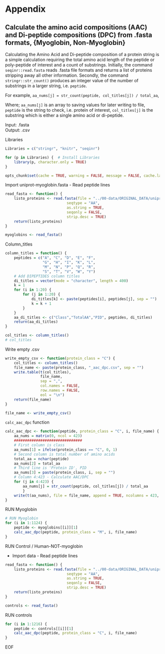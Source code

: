 # Appendix

## Calculate the amino acid compositions (AAC) and Di-peptide compositions (DPC) from .fasta formats, {Myoglobin, Non-Myoglobin}

Calculating the Amino Acid and Di-peptide composition of a protein string is a simple calculation requiring the total amino acid length of the peptide or poly-peptide of interest and a count of substrings. Initially, the command `seqinr::read.fasta` reads .fasta file formats and returns a list of proteins stripping away all other information. Secondly, the command `stringr::str_count()` produces an integer value of the number of substrings in a larger string, i.e. `peptide`. 

For example, `aa_nums[j] = str_count(peptide, col_titles[j]) / total_aa`, 

Where; `aa_nums[j]` is an array to saving values for later writing to file, `peptide` is the string to check, i.e. protein of interest, `col_titles[j]` is the substring which is either a single amino acid or di-peptide.

Input: .fasta  
Output: .csv

Libraries  
```r
Libraries = c("stringr", "knitr", "seqinr")

for (p in Libraries) {  # Install Libraries
    library(p, character.only = TRUE)
}
```

```r
opts_chunk$set(cache = TRUE, warning = FALSE, message = FALSE, cache.lazy = FALSE, align = "center")
```

Import uniprot-myoglobin.fasta - Read peptide lines
```r
read_fasta <- function() {
    listo_proteins <- read.fasta(file = "../00-data/ORIGINAL_DATA/uniprot-myoglobin.fasta",
                            seqtype = "AA",
                            as.string = TRUE,
                            seqonly = FALSE,
                            strip.desc = TRUE)
    return(listo_proteins)
}

myoglobins <- read_fasta()
```

Column_titles
```r
column_titles = function() {
    peptides = c("A", "C", "D", "E", "F",
                 "G", "H", "I", "K", "L",
                 "M", "N", "P", "Q", "R",
                 "S", "T", "V", "W", "Y")
    # Add DIPEPTIDES column titles
    di_titles = vector(mode = "character", length = 400)
    k = 1
    for (i in 1:20) {
        for (j in 1:20) {
            di_titles[k] <- paste(peptides[i], peptides[j], sep = "")
            k = k + 1
        }
    }
    aa_di_titles <- c("Class","TotalAA","PID", peptides, di_titles)
    return(aa_di_titles)
}

col_titles <- column_titles()
# col_titles
```

Write empty .csv
```r
write_empty_csv <- function(protein_class = "C") {
    col_titles <- column_titles()
    file_name <- paste(protein_class, "_aac_dpc.csv", sep = "")
    write.table(t(col_titles), 
                file_name,  
                sep = ",", 
                col.names = FALSE, 
                row.names = FALSE, 
                eol = "\n")
    return(file_name)
}

file_name <- write_empty_csv()
```

`calc_aac_dpc` function
```r
calc_aac_dpc <- function(peptide, protein_class = "C", i, file_name) {
    aa_nums = matrix(0, ncol = 423)
    ###############################
    # First column is class
    aa_nums[1] = ifelse(protein_class == "C", 0, 1)
    # Second column is total number of amino acids
    total_aa = nchar(peptide)
    aa_nums[2] = total_aa
    # Third line is 'Protein ID', PID
    aa_nums[3] = paste(protein_class, i, sep = "")
    # Column 4:423 - Calculate AAC/DPC
    for (j in 4:423) {
        aa_nums[j] = str_count(peptide, col_titles[j]) / total_aa
        }
    write(t(aa_nums), file = file_name, append = TRUE, ncolumns = 423, sep = ",")
}
```
#############
RUN Myoglobin
```r
# RUN Myoglobin
for (i in 1:1124) {
    peptide <- myoglobins[[i]][1]
    calc_aac_dpc(peptide, protein_class = "M", i, file_name)
}
```
#################################
RUN Control / Human-NOT-myoglobin 

- Import data - Read peptide lines
```r
read_fasta <- function() {
    listo_proteins <- read.fasta(file = "../00-data/ORIGINAL_DATA/uniprot-human+NOT+hemoglobin+NOT+myoglobin+random.fasta",
                            seqtype = "AA",
                            as.string = TRUE,
                            seqonly = FALSE,
                            strip.desc = TRUE)
    return(listo_proteins)
}

controls <- read_fasta()
```

RUN controls
```r
for (i in 1:1216) {
    peptide <- controls[[i]][1]
    calc_aac_dpc(peptide, protein_class = "C", i, file_name)
}
```
EOF
